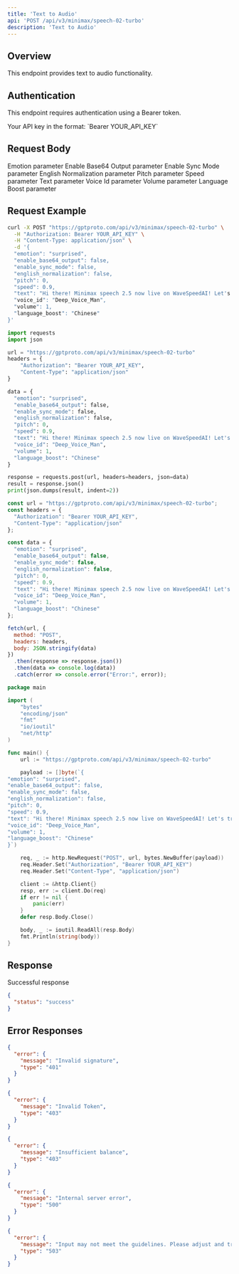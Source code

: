 ```yaml
---
title: 'Text to Audio'
api: 'POST /api/v3/minimax/speech-02-turbo'
description: 'Text to Audio'
---
```


## Overview

This endpoint provides text to audio functionality.

## Authentication

This endpoint requires authentication using a Bearer token.

<ParamField header="Authorization" type="string" required default="sk-***********">
  Your API key in the format: `Bearer YOUR_API_KEY`
</ParamField>

## Request Body

<ParamField body="emotion" type="string"  default="surprised">
  Emotion parameter
</ParamField>

<ParamField body="enable_base64_output" type="boolean"  default="false">
  Enable Base64 Output parameter
</ParamField>

<ParamField body="enable_sync_mode" type="boolean"  default="false">
  Enable Sync Mode parameter
</ParamField>

<ParamField body="english_normalization" type="boolean"  default="false">
  English Normalization parameter
</ParamField>

<ParamField body="pitch" type="integer"  default="0">
  Pitch parameter
</ParamField>

<ParamField body="speed" type="number"  default="0.9">
  Speed parameter
</ParamField>

<ParamField body="text" type="string"  default="Hi there! Minimax speech 2.5 now live on WaveSpeedAI! Let&apos;s try it!">
  Text parameter
</ParamField>

<ParamField body="voice_id" type="string"  default="Deep_Voice_Man">
  Voice Id parameter
</ParamField>

<ParamField body="volume" type="integer"  default="1">
  Volume parameter
</ParamField>

<ParamField body="language_boost" type="string"  default="Chinese">
  Language Boost parameter
</ParamField>

## Request Example

<CodeGroup>

```bash cURL
curl -X POST "https://gptproto.com/api/v3/minimax/speech-02-turbo" \
  -H "Authorization: Bearer YOUR_API_KEY" \
  -H "Content-Type: application/json" \
  -d '{
  "emotion": "surprised",
  "enable_base64_output": false,
  "enable_sync_mode": false,
  "english_normalization": false,
  "pitch": 0,
  "speed": 0.9,
  "text": "Hi there! Minimax speech 2.5 now live on WaveSpeedAI! Let's try it!",
  "voice_id": "Deep_Voice_Man",
  "volume": 1,
  "language_boost": "Chinese"
}'
```

```python Python
import requests
import json

url = "https://gptproto.com/api/v3/minimax/speech-02-turbo"
headers = {
    "Authorization": "Bearer YOUR_API_KEY",
    "Content-Type": "application/json"
}

data = {
  "emotion": "surprised",
  "enable_base64_output": false,
  "enable_sync_mode": false,
  "english_normalization": false,
  "pitch": 0,
  "speed": 0.9,
  "text": "Hi there! Minimax speech 2.5 now live on WaveSpeedAI! Let's try it!",
  "voice_id": "Deep_Voice_Man",
  "volume": 1,
  "language_boost": "Chinese"
}

response = requests.post(url, headers=headers, json=data)
result = response.json()
print(json.dumps(result, indent=2))
```

```javascript JavaScript
const url = "https://gptproto.com/api/v3/minimax/speech-02-turbo";
const headers = {
  "Authorization": "Bearer YOUR_API_KEY",
  "Content-Type": "application/json"
};

const data = {
  "emotion": "surprised",
  "enable_base64_output": false,
  "enable_sync_mode": false,
  "english_normalization": false,
  "pitch": 0,
  "speed": 0.9,
  "text": "Hi there! Minimax speech 2.5 now live on WaveSpeedAI! Let's try it!",
  "voice_id": "Deep_Voice_Man",
  "volume": 1,
  "language_boost": "Chinese"
};

fetch(url, {
  method: "POST",
  headers: headers,
  body: JSON.stringify(data)
})
  .then(response => response.json())
  .then(data => console.log(data))
  .catch(error => console.error("Error:", error));
```

```go Go
package main

import (
    "bytes"
    "encoding/json"
    "fmt"
    "io/ioutil"
    "net/http"
)

func main() {
    url := "https://gptproto.com/api/v3/minimax/speech-02-turbo"

    payload := []byte(`{
"emotion": "surprised",
"enable_base64_output": false,
"enable_sync_mode": false,
"english_normalization": false,
"pitch": 0,
"speed": 0.9,
"text": "Hi there! Minimax speech 2.5 now live on WaveSpeedAI! Let's try it!",
"voice_id": "Deep_Voice_Man",
"volume": 1,
"language_boost": "Chinese"
}`)

    req, _ := http.NewRequest("POST", url, bytes.NewBuffer(payload))
    req.Header.Set("Authorization", "Bearer YOUR_API_KEY")
    req.Header.Set("Content-Type", "application/json")

    client := &http.Client{}
    resp, err := client.Do(req)
    if err != nil {
        panic(err)
    }
    defer resp.Body.Close()

    body, _ := ioutil.ReadAll(resp.Body)
    fmt.Println(string(body))
}
```

</CodeGroup>

## Response

<ResponseField name="Success" type="200">
  Successful response

```json
{
  "status": "success"
}
```
</ResponseField>

## Error Responses

<ResponseExample>

```json 401 - Invalid signature
{
  "error": {
    "message": "Invalid signature",
    "type": "401"
  }
}
```

```json 403 - Invalid Token
{
  "error": {
    "message": "Invalid Token",
    "type": "403"
  }
}
```

```json 403 - Insufficient balance
{
  "error": {
    "message": "Insufficient balance",
    "type": "403"
  }
}
```

```json 500 - Internal server error
{
  "error": {
    "message": "Internal server error",
    "type": "500"
  }
}
```

```json 503 - Content policy violation
{
  "error": {
    "message": "Input may not meet the guidelines. Please adjust and try again.",
    "type": "503"
  }
}
```

</ResponseExample>

